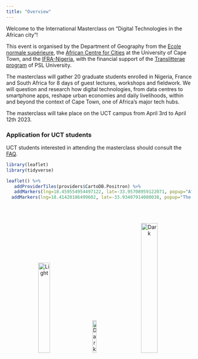---
title: "Overview"
---

Welcome to the International Masterclass on "Digital Technologies in the African city"!

This event is organised by the Department of Geography from the [Ecole normale supérieure](https://www.ens.psl.eu/), the [African Centre for Cities](https://www.africancentreforcities.net/) at the University of Cape Town, and the [IFRA-Nigeria](https://www.ifra-nigeria.org/about-us/ifra-nigeria), with the financial support of the [Translitterae program](https://www.psl.eu/en/translitterae) of PSL University.

The masterclass will gather 20 graduate students enrolled in Nigeria, France and South Africa for 8 days of guest lectures, workshops and fieldwork. We will question and research how digital technologies, from data centres to smartphone apps, reshape urban economies and daily livelihoods, within and beyond the context of Cape Town, one of Africa's major tech hubs.

The masterclass will take place on the UCT campus from April 3rd to April 12th 2023.

### Application for UCT students

UCT students interested in attending the masterclass should consult the [FAQ](https://jmigozzi.github.io/masterclass/FAQ.html).

```{r, include=T, echo=FALSE, message=F}

library(leaflet)
library(tidyverse)

leaflet() %>%
   addProviderTiles(providers$CartoDB.Positron) %>%
   addMarkers(lng=18.459554954497122, lat=-33.95708959122071, popup="African Center for Cities, University of Cape Town") %>%
  addMarkers(lng=18.41420186499602, lat=-33.93407914080038, popup="The Lenox Guesthouse")
```

<br><br>

<p align="center">
  <img alt="Light" src="assets/ENS.png" width="25%">
&nbsp; &nbsp; &nbsp; &nbsp;
  <img alt="Dark" src="assets/ACC.jpg" width="15%">
&nbsp; &nbsp; &nbsp; &nbsp;
  <img alt="Dark" src="assets/IFRA.png" width="30%">
</p>

